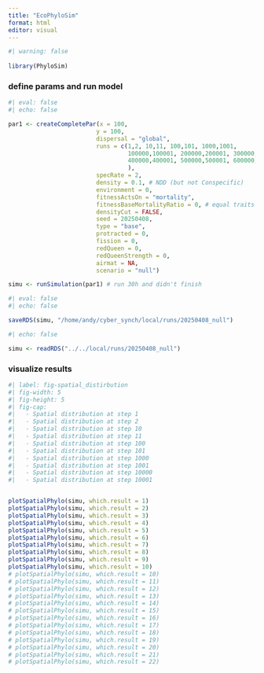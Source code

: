 ```yaml
---
title: "EcoPhyloSim"
format: html
editor: visual
---
```


```r
#| warning: false
  
library(PhyloSim)
```

### define params and run model

```r
#| eval: false
#| echo: false

par1 <- createCompletePar(x = 100,
                         y = 100,
                         dispersal = "global",
                         runs = c(1,2, 10,11, 100,101, 1000,1001,
                                  100000,100001, 200000,200001, 300000,300001,
                                  400000,400001, 500000,500001, 600000,600001
                                  ),
                         specRate = 2,
                         density = 0.1, # NDD (but not Conspecific)
                         environment = 0,
                         fitnessActsOn = "mortality",
                         fitnessBaseMortalityRatio = 0, # equal traits -> mortality
                         densityCut = FALSE,
                         seed = 20250408,
                         type = "base",
                         protracted = 0,
                         fission = 0,
                         redQueen = 0,
                         redQueenStrength = 0,
                         airmat = NA,
                         scenario = "null")

simu <- runSimulation(par1) # run 30h and didn't finish
```

```r
#| eval: false
#| echo: false

saveRDS(simu, "/home/andy/cyber_synch/local/runs/20250408_null")
```

```r
#| echo: false

simu <- readRDS("../../local/runs/20250408_null")
```


### visualize results

```r
#| label: fig-spatial_distirbution
#| fig-width: 5
#| fig-height: 5
#| fig-cap:
#|   - Spatial distribution at step 1
#|   - Spatial distribution at step 2
#|   - Spatial distribution at step 10
#|   - Spatial distribution at step 11
#|   - Spatial distribution at step 100
#|   - Spatial distribution at step 101
#|   - Spatial distribution at step 1000
#|   - Spatial distribution at step 1001
#|   - Spatial distribution at step 10000
#|   - Spatial distribution at step 10001


plotSpatialPhylo(simu, which.result = 1)
plotSpatialPhylo(simu, which.result = 2)
plotSpatialPhylo(simu, which.result = 3)
plotSpatialPhylo(simu, which.result = 4)
plotSpatialPhylo(simu, which.result = 5)
plotSpatialPhylo(simu, which.result = 6)
plotSpatialPhylo(simu, which.result = 7)
plotSpatialPhylo(simu, which.result = 8)
plotSpatialPhylo(simu, which.result = 9)
plotSpatialPhylo(simu, which.result = 10)
# plotSpatialPhylo(simu, which.result = 10)
# plotSpatialPhylo(simu, which.result = 11)
# plotSpatialPhylo(simu, which.result = 12)
# plotSpatialPhylo(simu, which.result = 13)
# plotSpatialPhylo(simu, which.result = 14)
# plotSpatialPhylo(simu, which.result = 15)
# plotSpatialPhylo(simu, which.result = 16)
# plotSpatialPhylo(simu, which.result = 17)
# plotSpatialPhylo(simu, which.result = 18)
# plotSpatialPhylo(simu, which.result = 19)
# plotSpatialPhylo(simu, which.result = 20)
# plotSpatialPhylo(simu, which.result = 21)
# plotSpatialPhylo(simu, which.result = 22)
```
